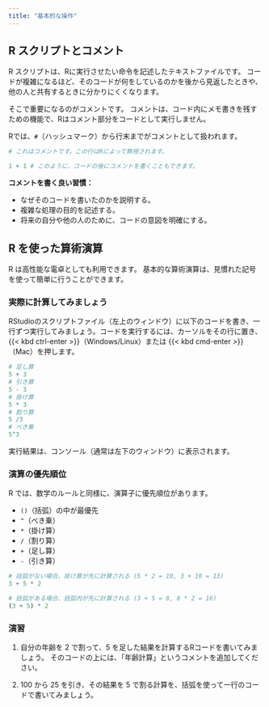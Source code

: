 ```yaml
---
title: "基本的な操作"
---
```


## R スクリプトとコメント

R スクリプトは、Rに実行させたい命令を記述したテキストファイルです。
コードが複雑になるほど、そのコードが何をしているのかを後から見返したときや、他の人と共有するときに分かりにくくなります。

そこで重要になるのがコメントです。
コメントは、コード内にメモ書きを残すための機能で、Rはコメント部分をコードとして実行しません。

Rでは、`#`（ハッシュマーク）から行末までがコメントとして扱われます。

```r
# これはコメントです。この行はRによって無視されます。

1 + 1 # このように、コードの後にコメントを書くこともできます。
```

**コメントを書く良い習慣：**

- なぜそのコードを書いたのかを説明する。
- 複雑な処理の目的を記述する。
- 将来の自分や他の人のために、コードの意図を明確にする。

## R を使った算術演算

R は高性能な電卓としても利用できます。
基本的な算術演算は、見慣れた記号を使って簡単に行うことができます。

### 実際に計算してみましょう

RStudioのスクリプトファイル（左上のウィンドウ）に以下のコードを書き、一行ずつ実行してみましょう。コードを実行するには、カーソルをその行に置き、{{< kbd ctrl-enter >}}（Windows/Linux）または {{< kbd cmd-enter >}}（Mac）を押します。

```r
# 足し算
5 + 3
# 引き算
5 - 3
# 掛け算
5 * 3
# 割り算
5 /3 
# べき乗
5^3
```

実行結果は、コンソール（通常は左下のウィンドウ）に表示されます。

### 演算の優先順位

R では、数学のルールと同様に、演算子に優先順位があります。

- `()`（括弧）の中が最優先
- `^`（べき乗）
- `*`（掛け算）
- `/`（割り算）
- `+`（足し算）
- `-`（引き算）

```r
# 括弧がない場合、掛け算が先に計算される (5 * 2 = 10, 3 + 10 = 13)
3 + 5 * 2

# 括弧がある場合、括弧内が先に計算される (3 + 5 = 8, 8 * 2 = 16)
(3 + 5) * 2
```

### 演習

1. 自分の年齢を 2 で割って、5 を足した結果を計算するRコードを書いてみましょう。
そのコードの上には、「年齢計算」というコメントを追加してください。

2. 100 から 25 を引き、その結果を 5 で割る計算を、括弧を使って一行のコードで書いてみましょう。